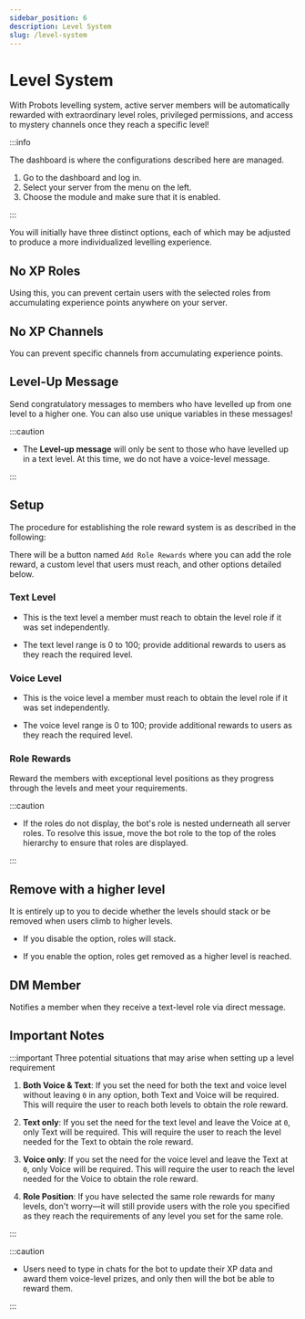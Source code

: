 ```yaml
---
sidebar_position: 6
description: Level System
slug: /level-system
---
```


# Level System

With Probots levelling system, active server members will be automatically rewarded with extraordinary level roles, privileged permissions, and access to mystery channels once they reach a specific level!

:::info

The dashboard is where the configurations described here are managed.

1. Go to the dashboard and log in.
2. Select your server from the menu on the left.
3. Choose the module and make sure that it is enabled.

:::

You will initially have three distinct options, each of which may be adjusted to produce a more individualized levelling experience.

## No XP Roles

Using this, you can prevent certain users with the selected roles from accumulating experience points anywhere on your server.

## No XP Channels

You can prevent specific channels from accumulating experience points.

## Level-Up Message

Send congratulatory messages to members who have levelled up from one level to a higher one. You can also use unique variables in these messages!

:::caution

- The **Level-up message** will only be sent to those who have levelled up in a text level. At this time, we do not have a voice-level message.

:::

## Setup

The procedure for establishing the role reward system is as described in the following:


There will be a button named `Add Role Rewards` where you can add the role reward, a custom level that users must reach, and other options detailed below.

### Text Level

- This is the text level a member must reach to obtain the level role if it was set independently.

- The text level range is 0 to 100; provide additional rewards to users as they reach the required level.

### Voice Level

- This is the voice level a member must reach to obtain the level role if it was set independently.

- The voice level range is 0 to 100; provide additional rewards to users as they reach the required level.

### Role Rewards

Reward the members with exceptional level positions as they progress through the levels and meet your requirements.

:::caution

- If the roles do not display, the bot's role is nested underneath all server roles. To resolve this issue, move the bot role to the top of the roles hierarchy to ensure that roles are displayed.

:::

## Remove with a higher level

It is entirely up to you to decide whether the levels should stack or be removed when users climb to higher levels.

- If you disable the option, roles will stack.

- If you enable the option, roles get removed as a higher level is reached.

## DM Member

Notifies a member when they receive a text-level role via direct message.

## Important Notes

:::important Three potential situations that may arise when setting up a level requirement

1. **Both Voice & Text**: If you set the need for both the text and voice level without leaving `0` in any option, both Text and Voice will be required. This will require the user to reach both levels to obtain the role reward.

2. **Text only**: If you set the need for the text level and leave the Voice at `0`, only Text will be required. This will require the user to reach the level needed for the Text to obtain the role reward.

3. **Voice only**: If you set the need for the voice level and leave the Text at `0`, only Voice will be required. This will require the user to reach the level needed for the Voice to obtain the role reward.

4. **Role Position**: If you have selected the same role rewards for many levels, don't worry—it will still provide users with the role you specified as they reach the requirements of any level you set for the same role.

:::

:::caution

- Users need to type in chats for the bot to update their XP data and award them voice-level prizes, and only then will the bot be able to reward them.

:::

